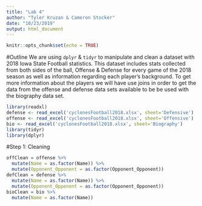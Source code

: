 ```yaml
---
title: "Lab 4"
author: "Tyler Kruzan & Cameron Stocker"
date: "10/23/2019"
output: html_document
---
```


```r
knitr::opts_chunk$set(echo = TRUE)
```

#Outline
We are using `dplyr` & `tidyr` to manipulate and clean a dataset with 2018 Iowa State Football statistics. This dataset includes stats collected from both sides of the ball, Offense & Defense for every game of the 2018 season as well as information regarding each player's background. To get more information about the players we will have use joins in order to get the data from the offense and defense data sets available to be be used with the biography data set. 

```r
library(readxl)
defense <- read_excel('cyclonesFootball2018.xlsx', sheet='Defensive')
offense <- read_excel('cyclonesFootball2018.xlsx', sheet='Offensive')
bio <- read_excel('cyclonesFootball2018.xlsx', sheet='Biography')
library(tidyr)
library(dplyr)

```


#Step 1: Cleaning
```r
offClean = offense %>%
  mutate(Name = as.factor(Name)) %>%
  mutate(Opponent_Opponent = as.factor(Opponent_Opponent))
defClean = defense %>%
  mutate(Name = as.factor(Name)) %>%
  mutate(Opponent_Opponent = as.factor(Opponent_Opponent))
bioClean = bio %>%
  mutate(Name = as.factor(Name))
```


